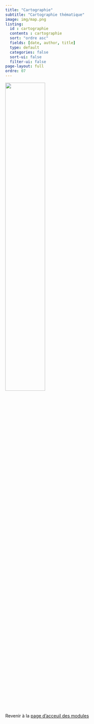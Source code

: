 ```yaml
---
title: "Cartographie"
subtitle: "Cartographie thématique"
image: img/map.png
listing: 
  id : cartographie
  contents : cartographie
  sort: "ordre asc"
  fields: [date, author, title]
  type: default
  categories: false
  sort-ui: false
  filter-ui: false
page-layout: full
ordre: 07
---
```


::: column-margin
![](img/map.png){width="50%"}
:::

::: {#cartographie}
:::

</br>

::: center
Revenir à la [page d'acceuil des modules](/modules.qmd)
:::
